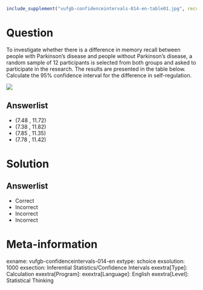 ```{r, echo = FALSE, results = "hide"}
include_supplement("vufgb-confidenceintervals-014-en-table01.jpg", recursive = TRUE)
```

Question
========
  
To investigate whether there is a difference in memory recall between people with
Parkinson's disease and people without Parkinson's disease, a random sample of 12
participants is selected from both groups and asked to participate in the research. 
The results are presented in the table below. Calculate the 95% confidence interval 
for the difference in self-regulation.


![](vufgb-confidenceintervals-014-en-table01.jpg)

Answerlist
----------
* (7.48 , 11.72) 
* (7.38 , 11.82)
* (7.85 , 11.35)
* (7.78 , 11.42)

Solution
========
  
Answerlist
----------
* Correct
* Incorrect
* Incorrect
* Incorrect

Meta-information
================
exname: vufgb-confidenceintervals-014-en
extype: schoice
exsolution: 1000
exsection: Inferential Statistics/Confidence Intervals
exextra[Type]: Calculation
exextra[Program]: 
exextra[Language]: English
exextra[Level]: Statistical Thinking